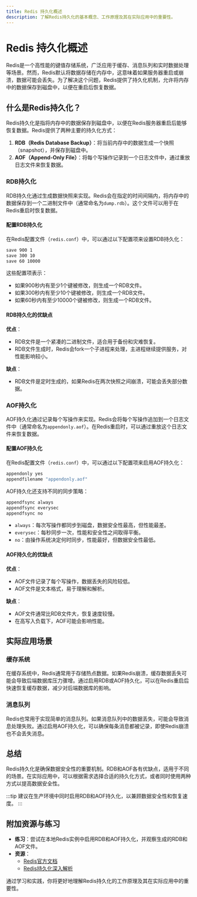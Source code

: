 ```yaml
---
title: Redis 持久化概述
description: 了解Redis持久化的基本概念、工作原理及其在实际应用中的重要性。
---
```


# Redis 持久化概述

Redis是一个高性能的键值存储系统，广泛应用于缓存、消息队列和实时数据处理等场景。然而，Redis默认将数据存储在内存中，这意味着如果服务器重启或崩溃，数据可能会丢失。为了解决这个问题，Redis提供了持久化机制，允许将内存中的数据保存到磁盘中，以便在重启后恢复数据。

## 什么是Redis持久化？

Redis持久化是指将内存中的数据保存到磁盘中，以便在Redis服务器重启后能够恢复数据。Redis提供了两种主要的持久化方式：

1. **RDB（Redis Database Backup）**：将当前内存中的数据生成一个快照（snapshot），并保存到磁盘中。
2. **AOF（Append-Only File）**：将每个写操作记录到一个日志文件中，通过重放日志文件来恢复数据。

### RDB持久化

RDB持久化通过生成数据快照来实现。Redis会在指定的时间间隔内，将内存中的数据保存到一个二进制文件中（通常命名为`dump.rdb`）。这个文件可以用于在Redis重启时恢复数据。

#### 配置RDB持久化

在Redis配置文件（`redis.conf`）中，可以通过以下配置项来设置RDB持久化：

```bash
save 900 1
save 300 10
save 60 10000
```

这些配置项表示：
- 如果900秒内有至少1个键被修改，则生成一个RDB文件。
- 如果300秒内有至少10个键被修改，则生成一个RDB文件。
- 如果60秒内有至少10000个键被修改，则生成一个RDB文件。

#### RDB持久化的优缺点

**优点**：
- RDB文件是一个紧凑的二进制文件，适合用于备份和灾难恢复。
- RDB文件生成时，Redis会fork一个子进程来处理，主进程继续提供服务，对性能影响较小。

**缺点**：
- RDB文件是定时生成的，如果Redis在两次快照之间崩溃，可能会丢失部分数据。

### AOF持久化

AOF持久化通过记录每个写操作来实现。Redis会将每个写操作追加到一个日志文件中（通常命名为`appendonly.aof`）。在Redis重启时，可以通过重放这个日志文件来恢复数据。

#### 配置AOF持久化

在Redis配置文件（`redis.conf`）中，可以通过以下配置项来启用AOF持久化：

```bash
appendonly yes
appendfilename "appendonly.aof"
```

AOF持久化还支持不同的同步策略：

```bash
appendfsync always
appendfsync everysec
appendfsync no
```

- `always`：每次写操作都同步到磁盘，数据安全性最高，但性能最差。
- `everysec`：每秒同步一次，性能和安全性之间取得平衡。
- `no`：由操作系统决定何时同步，性能最好，但数据安全性最低。

#### AOF持久化的优缺点

**优点**：
- AOF文件记录了每个写操作，数据丢失的风险较低。
- AOF文件是文本格式，易于理解和解析。

**缺点**：
- AOF文件通常比RDB文件大，恢复速度较慢。
- 在高写入负载下，AOF可能会影响性能。

## 实际应用场景

### 缓存系统

在缓存系统中，Redis通常用于存储热点数据。如果Redis崩溃，缓存数据丢失可能会导致后端数据库压力骤增。通过启用RDB或AOF持久化，可以在Redis重启后快速恢复缓存数据，减少对后端数据库的影响。

### 消息队列

Redis也常用于实现简单的消息队列。如果消息队列中的数据丢失，可能会导致消息处理失败。通过启用AOF持久化，可以确保每条消息都被记录，即使Redis崩溃也不会丢失消息。

## 总结

Redis持久化是确保数据安全性的重要机制。RDB和AOF各有优缺点，适用于不同的场景。在实际应用中，可以根据需求选择合适的持久化方式，或者同时使用两种方式以提高数据安全性。

:::tip
建议在生产环境中同时启用RDB和AOF持久化，以兼顾数据安全性和恢复速度。
:::

## 附加资源与练习

- **练习**：尝试在本地Redis实例中启用RDB和AOF持久化，并观察生成的RDB和AOF文件。
- **资源**：
  - [Redis官方文档](https://redis.io/documentation)
  - [Redis持久化深入解析](https://redis.io/topics/persistence)

通过学习和实践，你将更好地理解Redis持久化的工作原理及其在实际应用中的重要性。